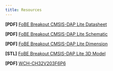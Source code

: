 ```yaml
---
title: Resources
---
```


**[PDF]** [FoBE Breakout CMSIS-DAP Lite Datasheet](/assets/files/f2211/f2211.prj.datasheet.r1a.pdf)

**[PDF]** [FoBE Breakout CMSIS-DAP Lite Schematic](/assets/files/f2211/f2211.prj.sch.r1a.pdf)

**[PDF]** [FoBE Breakout CMSIS-DAP Lite Dimension](/assets/files/f2211/f2211.prj.dim.r1a.pdf)

**[STL]** [FoBE Breakout CMSIS-DAP Lite 3D Model](/assets/files/f2211/f2211.prj.model.r1a.stl)

**[PDF]** [WCH-CH32V203F6P6](https://atta.szlcsc.com/upload/public/pdf/source/20230523/1B381532B53560847D0152FAE396CF1C.pdf)


